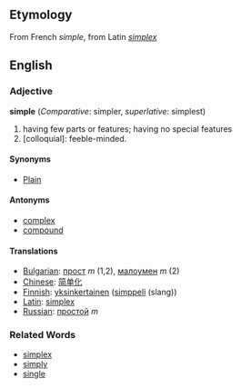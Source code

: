 ==Etymology==
From French ''simple'', from Latin ''[[simplex]]''

==English==
===Adjective===
'''simple''' (''Comparative'': simpler, ''superlative'': simplest)
#having few parts or features; having no special features
#[colloquial]: feeble-minded.

====Synonyms====
*[[Plain]]

====Antonyms====
*[[complex]]
*[[compound]]

====Translations====
*[[Bulgarian]]: [[прост]] ''m'' (1,2), [[малоумен]] ''m'' (2)
*[[Chinese]]: [[简单化]]
*[[Finnish]]: [[yksinkertainen]] ([[simppeli]] (slang))
*[[Latin]]: [[simplex]]
*[[Russian]]: [[простой]] ''m''

===Related Words===
*[[simplex]]
*[[simply]]
*[[single]]